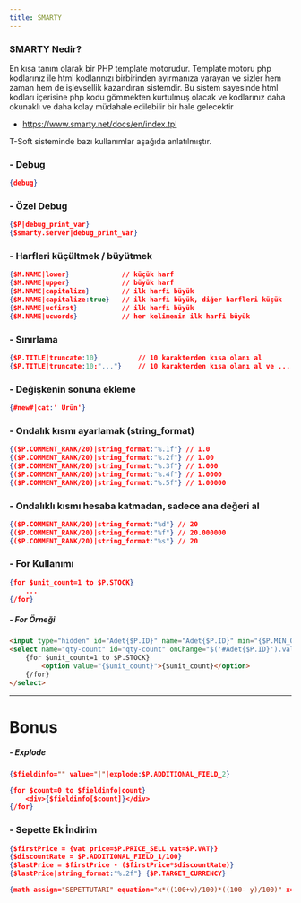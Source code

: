 ```yaml
---
title: SMARTY
---
```


### SMARTY Nedir?
En kısa tanım olarak bir PHP template motorudur. Template motoru php kodlarınız ile html
kodlarınızı birbirinden ayırmanıza yarayan ve sizler hem zaman hem de işlevsellik kazandıran
sistemdir. Bu sistem sayesinde html kodları içerisine php kodu gömmekten kurtulmuş olacak ve
kodlarınız daha okunaklı ve daha kolay müdahale edilebilir bir hale gelecektir

- https://www.smarty.net/docs/en/index.tpl

T-Soft sisteminde bazı kullanımlar aşağıda anlatılmıştır.
### - Debug
```json
{debug}
```

### - Özel Debug
```json
{$P|debug_print_var}
{$smarty.server|debug_print_var}
```

### - Harfleri küçültmek / büyütmek
```json
{$M.NAME|lower}             // küçük harf
{$M.NAME|upper}             // büyük harf
{$M.NAME|capitalize}        // ilk harfi büyük
{$M.NAME|capitalize:true}   // ilk harfi büyük, diğer harfleri küçük
{$M.NAME|ucfirst}           // ilk harfi büyük
{$M.NAME|ucwords}           // her kelimenin ilk harfi büyük
```

### - Sınırlama
```json
{$P.TITLE|truncate:10}          // 10 karakterden kısa olanı al
{$P.TITLE|truncate:10:"..."}    // 10 karakterden kısa olanı al ve ... ile sonuçu değiştir
```

### - Değişkenin sonuna ekleme
```json
{#new#|cat:' Ürün'}
```

### - Ondalık kısmı ayarlamak (string_format)
```json
{($P.COMMENT_RANK/20)|string_format:"%.1f"} // 1.0
{($P.COMMENT_RANK/20)|string_format:"%.2f"} // 1.00
{($P.COMMENT_RANK/20)|string_format:"%.3f"} // 1.000
{($P.COMMENT_RANK/20)|string_format:"%.4f"} // 1.0000
{($P.COMMENT_RANK/20)|string_format:"%.5f"} // 1.00000
```

### - Ondalıklı kısmı hesaba katmadan, sadece ana değeri al
```json
{($P.COMMENT_RANK/20)|string_format:"%d"} // 20
{($P.COMMENT_RANK/20)|string_format:"%f"} // 20.000000
{($P.COMMENT_RANK/20)|string_format:"%s"} // 20
```

### - For Kullanımı
```json
{for $unit_count=1 to $P.STOCK}
    ...
{/for}
```

##### - For Örneği
```html
<input type="hidden" id="Adet{$P.ID}" name="Adet{$P.ID}" min="{$P.MIN_ORDER_COUNT}" value="{$P.MIN_ORDER_COUNT}" class="detayAdet{$P.ID}" />
<select name="qty-count" id="qty-count" onChange="$('#Adet{$P.ID}').val(this.value);">
    {for $unit_count=1 to $P.STOCK}
        <option value="{$unit_count}">{$unit_count}</option>
    {/for}
</select>
```

---

# Bonus

##### - Explode
```json
{$fieldinfo="" value="|"|explode:$P.ADDITIONAL_FIELD_2}

{for $count=0 to $fieldinfo|count}
    <div>{$fieldinfo[$count]}</div>
{/for}
```

### - Sepette Ek İndirim
```json
{$firstPrice = {vat price=$P.PRICE_SELL vat=$P.VAT}}
{$discountRate = $P.ADDITIONAL_FIELD_1/100}
{$lastPrice = $firstPrice - ($firstPrice*$discountRate)}
{$lastPrice|string_format:"%.2f"} {$P.TARGET_CURRENCY}

{math assign="SEPETTUTARI" equation="x*((100+v)/100)*((100- y)/100)" x=$P.PRICE_SELL y=$P.ADDITIONAL_FIELD_1 v=$P.VAT}
```
